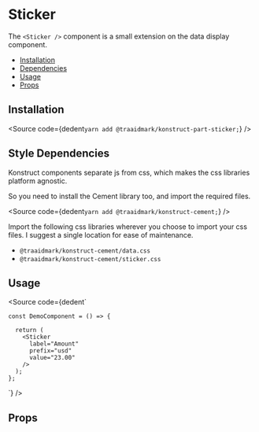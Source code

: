 
# Sticker

The `<Sticker />` component is a small extension on the data display component.

- [Installation](#installation)
- [Dependencies](#dependencies)
- [Usage](#usage)
- [Props](#props)

## Installation

<Source
  code={dedent`
    yarn add @traaidmark/konstruct-part-sticker;
  `}
/>

## Style Dependencies

Konstruct components separate js from css, which makes the css libraries platform agnostic.

So you need to install the Cement library too, and import the required files.

<Source
  code={dedent`
    yarn add @traaidmark/konstruct-cement;
  `}
/>

Import the following css libraries wherever you choose to import your css files. I suggest a single location for ease of maintenance.

* `@traaidmark/konstruct-cement/data.css`
* `@traaidmark/konstruct-cement/sticker.css`

## Usage

<Source
  code={dedent`
    
    const DemoComponent = () => {
      
      return (
        <Sticker
          label="Amount"
          prefix="usd"
          value="23.00"
        />
      );
    };
  `}
/>

## Props

<ArgsTable />


